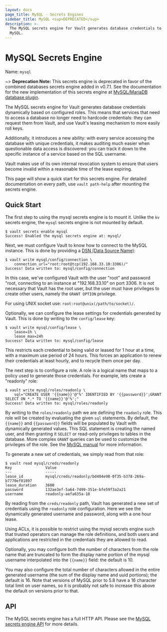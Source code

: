 ```yaml
---
layout: docs
page_title: MySQL - Secrets Engines
sidebar_title: MySQL <sup>DEPRECATED</sup>
description: >-
  The MySQL secrets engine for Vault generates database credentials to access
  MySQL.
---
```


# MySQL Secrets Engine

Name: `mysql`

~> **Deprecation Note:** This secrets engine is deprecated in favor of the
combined databases secrets engine added in v0.7.1. See the documentation for
the new implementation of this secrets engine at
[MySQL/MariaDB database plugin](/docs/secrets/databases/mysql-maria.html).

The MySQL secrets engine for Vault generates database credentials
dynamically based on configured roles. This means that services that need
to access a database no longer need to hardcode credentials: they can request
them from Vault, and use Vault's leasing mechanism to more easily roll keys.

Additionally, it introduces a new ability: with every service accessing
the database with unique credentials, it makes auditing much easier when
questionable data access is discovered: you can track it down to the specific
instance of a service based on the SQL username.

Vault makes use of its own internal revocation system to ensure that users
become invalid within a reasonable time of the lease expiring.

This page will show a quick start for this secrets engine. For detailed documentation
on every path, use `vault path-help` after mounting the secrets engine.

## Quick Start

The first step to using the mysql secrets engine is to mount it. Unlike the `kv`
secrets engine, the `mysql` secrets engine is not mounted by default.

```
$ vault secrets enable mysql
Success! Enabled the mysql secrets engine at: mysql/
```

Next, we must configure Vault to know how to connect to the MySQL
instance. This is done by providing a [DSN (Data Source Name)](https://github.com/go-sql-driver/mysql#dsn-data-source-name):

```
$ vault write mysql/config/connection \
    connection_url="root:root@tcp(192.168.33.10:3306)/"
Success! Data written to: mysql/config/connection
```

In this case, we've configured Vault with the user "root" and password "root,
connecting to an instance at "192.168.33.10" on port 3306. It is not necessary
that Vault has the root user, but the user must have privileges to create
other users, namely the `GRANT OPTION` privilege.

For using UNIX socket use: `root:root@unix(/path/to/socket)/`.

Optionally, we can configure the lease settings for credentials generated
by Vault. This is done by writing to the `config/lease` key:

```
$ vault write mysql/config/lease \
    lease=1h \
    lease_max=24h
Success! Data written to: mysql/config/lease
```

This restricts each credential to being valid or leased for 1 hour
at a time, with a maximum use period of 24 hours. This forces an
application to renew their credentials at least hourly, and to recycle
them once per day.

The next step is to configure a role. A role is a logical name that maps
to a policy used to generate those credentials. For example, lets create
a "readonly" role:

```
$ vault write mysql/roles/readonly \
    sql="CREATE USER '{{name}}'@'%' IDENTIFIED BY '{{password}}';GRANT SELECT ON *.* TO '{{name}}'@'%';"
Success! Data written to: mysql/roles/readonly
```

By writing to the `roles/readonly` path we are defining the `readonly` role.
This role will be created by evaluating the given `sql` statements. By
default, the `{{name}}` and `{{password}}` fields will be populated by
Vault with dynamically generated values. This SQL statement is creating
the named user, and then granting it `SELECT` or read-only privileges
to tables in the database. More complex `GRANT` queries can be used to
customize the privileges of the role. See the [MySQL manual](https://dev.mysql.com/doc/refman/5.7/en/grant.html)
for more information.

To generate a new set of credentials, we simply read from that role:

```
$ vault read mysql/creds/readonly
Key               Value
---               -----
lease_id          mysql/creds/readonly/bd404e98-0f35-b378-269a-b7770ef01897
lease_duration    3600
password          132ae3ef-5a64-7499-351e-bfe59f3a2a21
username          readonly-aefa635a-18
```

By reading from the `creds/readonly` path, Vault has generated a new
set of credentials using the `readonly` role configuration. Here we
see the dynamically generated username and password, along with a one
hour lease.

Using ACLs, it is possible to restrict using the mysql secrets engine such
that trusted operators can manage the role definitions, and both
users and applications are restricted in the credentials they are
allowed to read.

Optionally, you may configure both the number of characters from the role name
that are truncated to form the display name portion of the mysql username
interpolated into the `{{name}}` field: the default is 10.

You may also configure the total number of characters allowed in the entire
generated username (the sum of the display name and uuid portions); the
default is 16. Note that versions of MySQL prior to 5.8 have a 16 character
total limit on user names, so it is probably not safe to increase this above
the default on versions prior to that.

## API

The MySQL secrets engine has a full HTTP API. Please see the
[MySQL secrets engine API](/api/secret/mysql/index.html) for more
details.
